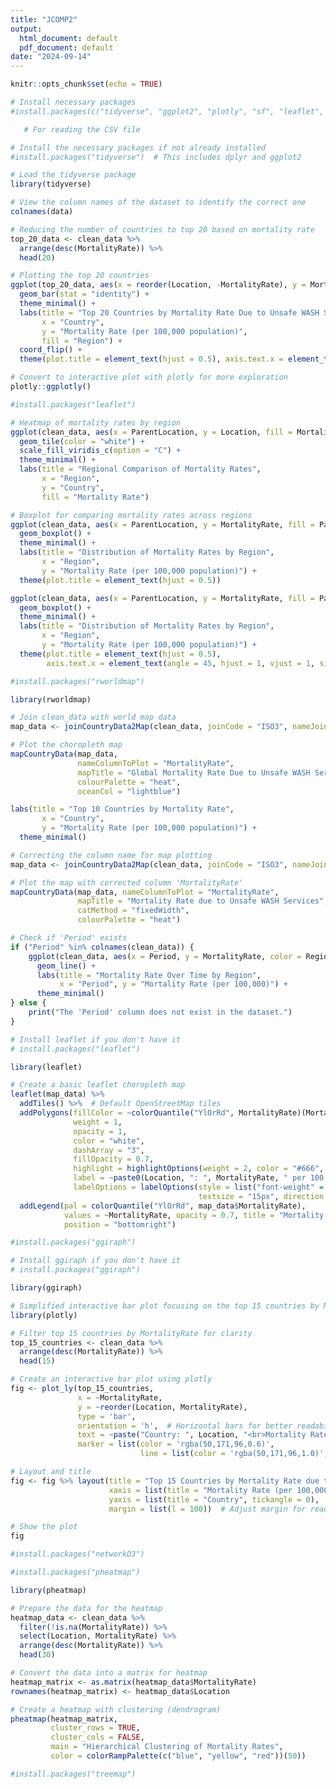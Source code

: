 ```yaml
---
title: "JCOMP2"
output:
  html_document: default
  pdf_document: default
date: "2024-09-14"
---
```



```r
knitr::opts_chunk$set(echo = TRUE)
```

```r
# Install necessary packages
#install.packages(c("tidyverse", "ggplot2", "plotly", "sf", "leaflet", "readr"))

   # For reading the CSV file

```
```r
# Install the necessary packages if not already installed
#install.packages("tidyverse")  # This includes dplyr and ggplot2

# Load the tidyverse package
library(tidyverse)

```



```r
# View the column names of the dataset to identify the correct one
colnames(data)
```


```r
# Reducing the number of countries to top 20 based on mortality rate
top_20_data <- clean_data %>%
  arrange(desc(MortalityRate)) %>%
  head(20)

# Plotting the top 20 countries
ggplot(top_20_data, aes(x = reorder(Location, -MortalityRate), y = MortalityRate, fill = ParentLocation)) +
  geom_bar(stat = "identity") +
  theme_minimal() +
  labs(title = "Top 20 Countries by Mortality Rate Due to Unsafe WASH Services",
       x = "Country",
       y = "Mortality Rate (per 100,000 population)",
       fill = "Region") +
  coord_flip() +
  theme(plot.title = element_text(hjust = 0.5), axis.text.x = element_text(angle = 45, hjust = 1))

# Convert to interactive plot with plotly for more exploration
plotly::ggplotly()

```



```r
#install.packages("leaflet")
```








```r
# Heatmap of mortality rates by region
ggplot(clean_data, aes(x = ParentLocation, y = Location, fill = MortalityRate)) +
  geom_tile(color = "white") +
  scale_fill_viridis_c(option = "C") +
  theme_minimal() +
  labs(title = "Regional Comparison of Mortality Rates",
       x = "Region",
       y = "Country",
       fill = "Mortality Rate")

```
```r
# Boxplot for comparing mortality rates across regions
ggplot(clean_data, aes(x = ParentLocation, y = MortalityRate, fill = ParentLocation)) +
  geom_boxplot() +
  theme_minimal() +
  labs(title = "Distribution of Mortality Rates by Region",
       x = "Region",
       y = "Mortality Rate (per 100,000 population)") +
  theme(plot.title = element_text(hjust = 0.5))

```

```r
ggplot(clean_data, aes(x = ParentLocation, y = MortalityRate, fill = ParentLocation)) +
  geom_boxplot() +
  theme_minimal() +
  labs(title = "Distribution of Mortality Rates by Region",
       x = "Region",
       y = "Mortality Rate (per 100,000 population)") +
  theme(plot.title = element_text(hjust = 0.5),
        axis.text.x = element_text(angle = 45, hjust = 1, vjust = 1, size = 8))
```

```r
#install.packages("rworldmap")
```

```r
library(rworldmap)

# Join clean_data with world map data
map_data <- joinCountryData2Map(clean_data, joinCode = "ISO3", nameJoinColumn = "SpatialDimValueCode")

# Plot the choropleth map
mapCountryData(map_data, 
               nameColumnToPlot = "MortalityRate", 
               mapTitle = "Global Mortality Rate Due to Unsafe WASH Services",
               colourPalette = "heat",
               oceanCol = "lightblue")

```



```r
labs(title = "Top 10 Countries by Mortality Rate",
       x = "Country",
       y = "Mortality Rate (per 100,000 population)") +
  theme_minimal()

```



```r
# Correcting the column name for map plotting
map_data <- joinCountryData2Map(clean_data, joinCode = "ISO3", nameJoinColumn = "SpatialDimValueCode")

# Plot the map with corrected column 'MortalityRate'
mapCountryData(map_data, nameColumnToPlot = "MortalityRate", 
               mapTitle = "Mortality Rate due to Unsafe WASH Services",
               catMethod = "fixedWidth", 
               colourPalette = "heat")

```



```r
# Check if 'Period' exists
if ("Period" %in% colnames(clean_data)) {
    ggplot(clean_data, aes(x = Period, y = MortalityRate, color = Region)) +
      geom_line() +
      labs(title = "Mortality Rate Over Time by Region",
           x = "Period", y = "Mortality Rate (per 100,000)") +
      theme_minimal()
} else {
    print("The 'Period' column does not exist in the dataset.")
}

```




```r
# Install leaflet if you don't have it
# install.packages("leaflet")

library(leaflet)

# Create a basic leaflet choropleth map
leaflet(map_data) %>%
  addTiles() %>%  # Default OpenStreetMap tiles
  addPolygons(fillColor = ~colorQuantile("YlOrRd", MortalityRate)(MortalityRate),
              weight = 1,
              opacity = 1,
              color = "white",
              dashArray = "3",
              fillOpacity = 0.7,
              highlight = highlightOptions(weight = 2, color = "#666", dashArray = "", fillOpacity = 0.7, bringToFront = TRUE),
              label = ~paste0(Location, ": ", MortalityRate, " per 100,000"),
              labelOptions = labelOptions(style = list("font-weight" = "normal", padding = "3px 8px"),
                                          textsize = "15px", direction = "auto")) %>%
  addLegend(pal = colorQuantile("YlOrRd", map_data$MortalityRate), 
            values = ~MortalityRate, opacity = 0.7, title = "Mortality Rate",
            position = "bottomright")

```

```r
#install.packages("ggiraph")
```

```r
# Install ggiraph if you don't have it
# install.packages("ggiraph")

library(ggiraph)
```



```r
# Simplified interactive bar plot focusing on the top 15 countries by MortalityRate
library(plotly)

# Filter top 15 countries by MortalityRate for clarity
top_15_countries <- clean_data %>%
  arrange(desc(MortalityRate)) %>%
  head(15)

# Create an interactive bar plot using plotly
fig <- plot_ly(top_15_countries, 
               x = ~MortalityRate, 
               y = ~reorder(Location, MortalityRate), 
               type = 'bar', 
               orientation = 'h',  # Horizontal bars for better readability
               text = ~paste("Country: ", Location, "<br>Mortality Rate: ", MortalityRate),  # Tooltip
               marker = list(color = 'rgba(50,171,96,0.6)', 
                             line = list(color = 'rgba(50,171,96,1.0)', width = 1.5)))

# Layout and title
fig <- fig %>% layout(title = "Top 15 Countries by Mortality Rate due to Unsafe WASH Services",
                      xaxis = list(title = "Mortality Rate (per 100,000)"),
                      yaxis = list(title = "Country", tickangle = 0),
                      margin = list(l = 100))  # Adjust margin for readability

# Show the plot
fig

```

```r
#install.packages("networkD3")
```


```r
#install.packages("pheatmap")
```

```r
library(pheatmap)

# Prepare the data for the heatmap
heatmap_data <- clean_data %>%
  filter(!is.na(MortalityRate)) %>%
  select(Location, MortalityRate) %>%
  arrange(desc(MortalityRate)) %>%
  head(30)

# Convert the data into a matrix for heatmap
heatmap_matrix <- as.matrix(heatmap_data$MortalityRate)
rownames(heatmap_matrix) <- heatmap_data$Location

# Create a heatmap with clustering (dendrogram)
pheatmap(heatmap_matrix,
         cluster_rows = TRUE, 
         cluster_cols = FALSE,
         main = "Hierarchical Clustering of Mortality Rates",
         color = colorRampPalette(c("blue", "yellow", "red"))(50))

```
```r
#install.packages("treemap")
```








































